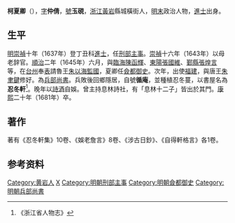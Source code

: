 '''柯夏卿'''（{{bd|1610年||1681年|catIdx=K柯}}），[[表字|字]]'''仲倩'''，[[號|號]]'''玉硯'''，[[浙江|浙江]][[黃岩|黃岩]]縣城橫街人，[[明末|明末]]政治人物，[[進士|進士]]出身。

==生平==
[[明|明]][[崇禎|崇禎]]十年（1637年）登丁丑科[[進士|進士]]，任[[刑部|刑部]][[主事|主事]]。[[崇禎|崇禎]]十六年（1643年）以母老辞官。[[順治|順治]]二年（1645年）六月，與[[臨海|臨海]][[陳函輝|陳函輝]]、[[東陽|東陽]][[張國維|張國維]]、[[鄞縣|鄞縣]][[張煌言|張煌言]]等，在[[台州|台州]]奉[[表_(文體)|表]]請魯王[[朱以海|朱以海]][[監國|監國]]，夏卿任[[僉都御史|僉都御史]]。次年，出使[[福建|福建]]，與唐王[[朱聿鍵|朱聿鍵]]修好。為[[兵部尚書|兵部尚書]]。兵敗後回鄉隱居，自號'''循庵'''，並種植忍冬蔓，以書屋名為'''忍冬軒'''<ref>《浙江省人物志》</ref>。晚年以[[詩歌|詩]][[酒|酒]]自娛。曾主持息林詩社，有「息林十二子」皆出於其門。[[康熙|康熙]]二十年（1681年）卒。

==著作==
著有《忍冬軒集》10卷、《娛老詹言》8卷、《涉古日鈔》、《自得軒格言》各1卷。

== 参考资料 ==
{{reflist}}

{{明朝首輔}}
{{崇禎十年丁丑科殿試金榜}}

{{Authority control}}

{{DEFAULTSORT:Ke柯}}
[[Category:黄岩人|Category:黄岩人]]
[[Category:柯姓|X]]
[[Category:明朝刑部主事|Category:明朝刑部主事]]
[[Category:明朝僉都御史|Category:明朝僉都御史]]
[[Category:明朝兵部尚書|Category:明朝兵部尚書]]